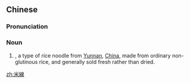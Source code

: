 {{also|米线}}
==Chinese==
{{zh-forms|s=米线}}
{{wikipedia|Mi xian}}

===Pronunciation===
{{zh-pron
|m=mǐxiàn
|c=mai5 sin3
|cat=n
}}

===Noun===
{{zh-noun}}

# {{w|Mi xian}}, a type of rice noodle from [[Yunnan]], [[China]], made from ordinary non-glutinous rice, and generally sold fresh rather than dried.

{{zh-cat|Pasta}}

[[zh:米線]]